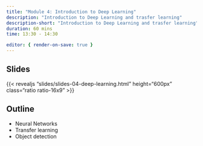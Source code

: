 ```yaml
---
title: "Module 4: Introduction to Deep Learning"
description: "Introduction to Deep Learning and trasfer learning"
description-short: "Introduction to Deep Learning and trasfer learning"
duration: 60 mins
time: 13:30 - 14:30

editor: { render-on-save: true }
---
```


## Slides

{{< revealjs "slides/slides-04-deep-learning.html" height="600px" class="ratio ratio-16x9" >}}


## Outline

- Neural Networks
- Transfer learning
- Object detection

